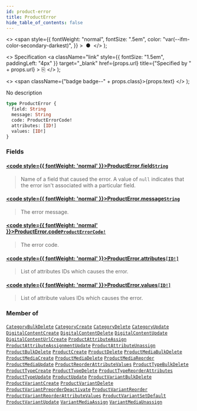 ```yaml
---
id: product-error
title: ProductError
hide_table_of_contents: false
---
```


  <>
    <span
      style={{
        fontWeight: "normal",
        fontSize: ".5em",
        color: "var(--ifm-color-secondary-darkest)",
      }}
    >
      &nbsp;●&nbsp;
    </span>
  </>
);

  <>
    Specification
    <a
      className="link"
      style={{ fontSize: "1.5em", paddingLeft: "4px" }}
      target="\_blank"
      href={props.url}
      title={"Specified by " + props.url}
    >
      ⎘
    </a>
  </>
);

  <>
    <span className={"badge badge--" + props.class}>{props.text}</span>
  </>
);

No description

```graphql
type ProductError {
  field: String
  message: String
  code: ProductErrorCode!
  attributes: [ID!]
  values: [ID!]
}
```

### Fields

#### [<code style={{ fontWeight: 'normal' }}>ProductError.<b>field</b></code>](#)<Bullet />[`String`](../../api-reference/scalars/string) <Badge class="secondary" text="scalar"/>

> Name of a field that caused the error. A value of `null` indicates that the error isn't associated with a particular field.

#### [<code style={{ fontWeight: 'normal' }}>ProductError.<b>message</b></code>](#)<Bullet />[`String`](../../api-reference/scalars/string) <Badge class="secondary" text="scalar"/>

> The error message.

#### [<code style={{ fontWeight: 'normal' }}>ProductError.<b>code</b></code>](#)<Bullet />[`ProductErrorCode!`](../../api-reference/enums/product-error-code) <Badge class="secondary" text="non-null"/> <Badge class="secondary" text="enum"/>

> The error code.

#### [<code style={{ fontWeight: 'normal' }}>ProductError.<b>attributes</b></code>](#)<Bullet />[`[ID!]`](../../api-reference/scalars/id) <Badge class="secondary" text="list"/> <Badge class="secondary" text="scalar"/>

> List of attributes IDs which causes the error.

#### [<code style={{ fontWeight: 'normal' }}>ProductError.<b>values</b></code>](#)<Bullet />[`[ID!]`](../../api-reference/scalars/id) <Badge class="secondary" text="list"/> <Badge class="secondary" text="scalar"/>

> List of attribute values IDs which causes the error.

### Member of

[`CategoryBulkDelete`](../../api-reference/objects/category-bulk-delete) <Badge class="secondary" text="object"/><Bullet />[`CategoryCreate`](../../api-reference/objects/category-create) <Badge class="secondary" text="object"/><Bullet />[`CategoryDelete`](../../api-reference/objects/category-delete) <Badge class="secondary" text="object"/><Bullet />[`CategoryUpdate`](../../api-reference/objects/category-update) <Badge class="secondary" text="object"/><Bullet />[`DigitalContentCreate`](../../api-reference/objects/digital-content-create) <Badge class="secondary" text="object"/><Bullet />[`DigitalContentDelete`](../../api-reference/objects/digital-content-delete) <Badge class="secondary" text="object"/><Bullet />[`DigitalContentUpdate`](../../api-reference/objects/digital-content-update) <Badge class="secondary" text="object"/><Bullet />[`DigitalContentUrlCreate`](../../api-reference/objects/digital-content-url-create) <Badge class="secondary" text="object"/><Bullet />[`ProductAttributeAssign`](../../api-reference/objects/product-attribute-assign) <Badge class="secondary" text="object"/><Bullet />[`ProductAttributeAssignmentUpdate`](../../api-reference/objects/product-attribute-assignment-update) <Badge class="secondary" text="object"/><Bullet />[`ProductAttributeUnassign`](../../api-reference/objects/product-attribute-unassign) <Badge class="secondary" text="object"/><Bullet />[`ProductBulkDelete`](../../api-reference/objects/product-bulk-delete) <Badge class="secondary" text="object"/><Bullet />[`ProductCreate`](../../api-reference/objects/product-create) <Badge class="secondary" text="object"/><Bullet />[`ProductDelete`](../../api-reference/objects/product-delete) <Badge class="secondary" text="object"/><Bullet />[`ProductMediaBulkDelete`](../../api-reference/objects/product-media-bulk-delete) <Badge class="secondary" text="object"/><Bullet />[`ProductMediaCreate`](../../api-reference/objects/product-media-create) <Badge class="secondary" text="object"/><Bullet />[`ProductMediaDelete`](../../api-reference/objects/product-media-delete) <Badge class="secondary" text="object"/><Bullet />[`ProductMediaReorder`](../../api-reference/objects/product-media-reorder) <Badge class="secondary" text="object"/><Bullet />[`ProductMediaUpdate`](../../api-reference/objects/product-media-update) <Badge class="secondary" text="object"/><Bullet />[`ProductReorderAttributeValues`](../../api-reference/objects/product-reorder-attribute-values) <Badge class="secondary" text="object"/><Bullet />[`ProductTypeBulkDelete`](../../api-reference/objects/product-type-bulk-delete) <Badge class="secondary" text="object"/><Bullet />[`ProductTypeCreate`](../../api-reference/objects/product-type-create) <Badge class="secondary" text="object"/><Bullet />[`ProductTypeDelete`](../../api-reference/objects/product-type-delete) <Badge class="secondary" text="object"/><Bullet />[`ProductTypeReorderAttributes`](../../api-reference/objects/product-type-reorder-attributes) <Badge class="secondary" text="object"/><Bullet />[`ProductTypeUpdate`](../../api-reference/objects/product-type-update) <Badge class="secondary" text="object"/><Bullet />[`ProductUpdate`](../../api-reference/objects/product-update) <Badge class="secondary" text="object"/><Bullet />[`ProductVariantBulkDelete`](../../api-reference/objects/product-variant-bulk-delete) <Badge class="secondary" text="object"/><Bullet />[`ProductVariantCreate`](../../api-reference/objects/product-variant-create) <Badge class="secondary" text="object"/><Bullet />[`ProductVariantDelete`](../../api-reference/objects/product-variant-delete) <Badge class="secondary" text="object"/><Bullet />[`ProductVariantPreorderDeactivate`](../../api-reference/objects/product-variant-preorder-deactivate) <Badge class="secondary" text="object"/><Bullet />[`ProductVariantReorder`](../../api-reference/objects/product-variant-reorder) <Badge class="secondary" text="object"/><Bullet />[`ProductVariantReorderAttributeValues`](../../api-reference/objects/product-variant-reorder-attribute-values) <Badge class="secondary" text="object"/><Bullet />[`ProductVariantSetDefault`](../../api-reference/objects/product-variant-set-default) <Badge class="secondary" text="object"/><Bullet />[`ProductVariantUpdate`](../../api-reference/objects/product-variant-update) <Badge class="secondary" text="object"/><Bullet />[`VariantMediaAssign`](../../api-reference/objects/variant-media-assign) <Badge class="secondary" text="object"/><Bullet />[`VariantMediaUnassign`](../../api-reference/objects/variant-media-unassign) <Badge class="secondary" text="object"/>
